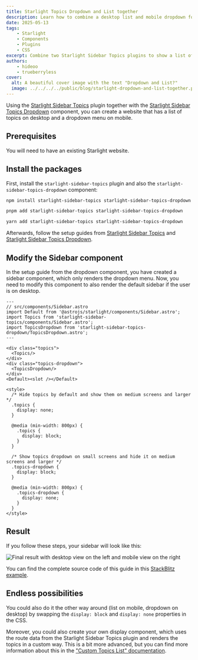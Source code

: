 ```yaml
---
title: Starlight Topics Dropdown and List together
description: Learn how to combine a desktop list and mobile dropdown for your Starlight sidebar topics.
date: 2025-05-13
tags:
    - Starlight
    - Components
    - Plugins
    - CSS
excerpt: Combine two Starlight Sidebar Topics plugins to show a list of topics on desktop and a dropdown menu in the mobile sidebar.
authors:
    - hideoo
    - trueberryless
cover:
  alt: A beautiful cover image with the text "Dropdown and List?"
  image: ../../../../public/blog/starlight-dropdown-and-list-together.png
---
```



Using the [Starlight Sidebar Topics](https://github.com/hideoo/starlight-sidebar-topics) plugin together with the [Starlight Sidebar Topics Dropdown](https://github.com/trueberryless-org/starlight-sidebar-topics-dropdown) component, you can create a website that has a list of topics on desktop and a dropdown menu on mobile.

## Prerequisites

You will need to have an existing Starlight website.

## Install the packages

First, install the `starlight-sidebar-topics` plugin and also the `starlight-sidebar-topics-dropdown` component:

<Tabs syncKey="pkg">

<TabItem label="npm">

```sh
npm install starlight-sidebar-topics starlight-sidebar-topics-dropdown
```

</TabItem>

<TabItem label="pnpm">

```sh
pnpm add starlight-sidebar-topics starlight-sidebar-topics-dropdown
```

</TabItem>

<TabItem label="Yarn">

```sh
yarn add starlight-sidebar-topics starlight-sidebar-topics-dropdown
```

</TabItem>

</Tabs>

Afterwards, follow the setup guides from [Starlight Sidebar Topics](https://starlight-sidebar-topics.netlify.app/docs/getting-started/#installation) and [Starlight Sidebar Topics Dropdown](https://starlight-sidebar-topics-dropdown.trueberryless.org/docs/getting-started/#installation).

## Modify the Sidebar component

In the setup guide from the dropdown component, you have created a sidebar component, which only renders the dropdown menu. Now, you need to modify this component to also render the default sidebar if the user is on desktop.

```astro
---
// src/components/Sidebar.astro
import Default from '@astrojs/starlight/components/Sidebar.astro';
import Topics from 'starlight-sidebar-topics/components/Sidebar.astro';
import TopicsDropdown from 'starlight-sidebar-topics-dropdown/TopicsDropdown.astro';
---

<div class="topics">
  <Topics/>
</div>
<div class="topics-dropdown">
  <TopicsDropdown/>
</div>
<Default><slot /></Default>

<style>
  /* Hide topics by default and show them on medium screens and larger */
  .topics {
    display: none;
  }

  @media (min-width: 800px) {
    .topics {
      display: block;
    }
  }

  /* Show topics dropdown on small screens and hide it on medium screens and larger */
  .topics-dropdown {
    display: block;
  }

  @media (min-width: 800px) {
    .topics-dropdown {
      display: none;
    }
  }
</style>
```

## Result

If you follow these steps, your sidebar will look like this:

![Final result with desktop view on the left and mobile view on the right](../../../assets/dropdown-or-list.png)

You can find the complete source code of this guide in this [StackBlitz example](https://stackblitz.com/edit/withastro-starlight-qgraahmp?file=astro.config.mjs).

## Endless possibilities

You could also do it the other way around (list on mobile, dropdown on desktop) by swapping the `display: block` and `display: none` properties in the CSS.

Moreover, you could also create your own display component, which uses the route data from the Starlight Sidebar Topics plugin and renders the topics in a custom way. This is a bit more advanced, but you can find more information about this in the ["Custom Topics List" documentation](https://starlight-sidebar-topics.netlify.app/docs/guides/custom-topic-list/).
